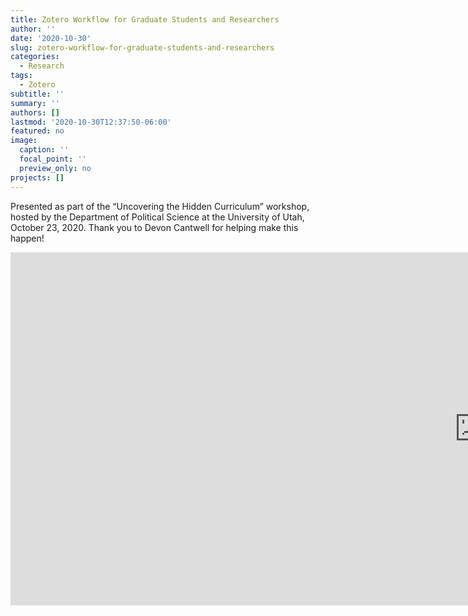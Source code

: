 ```yaml
---
title: Zotero Workflow for Graduate Students and Researchers
author: ''
date: '2020-10-30'
slug: zotero-workflow-for-graduate-students-and-researchers
categories:
  - Research
tags:
  - Zotero
subtitle: ''
summary: ''
authors: []
lastmod: '2020-10-30T12:37:50-06:00'
featured: no
image:
  caption: ''
  focal_point: ''
  preview_only: no
projects: []
---
```


Presented as part of the "Uncovering the Hidden Curriculum" workshop, hosted by the Department of Political Science at the University of Utah, October 23, 2020. Thank you to Devon Cantwell for helping make this happen!

<iframe src="https://onedrive.live.com/embed?cid=88E07230498FF330&amp;resid=88E07230498FF330%21215332&amp;authkey=AH1XwiA-7rd2reo&amp;em=2&amp;wdAr=1.7777777777777777" width="1500px" height="565px" frameborder="0">This is an embedded <a target="_blank" href="https://office.com">Microsoft Office</a> presentation, powered by <a target="_blank" href="https://office.com/webapps">Office</a>.</iframe>